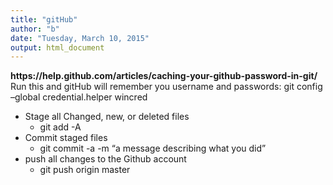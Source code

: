 ```yaml
---
title: "gitHub"
author: "b"
date: "Tuesday, March 10, 2015"
output: html_document
---
```


**https://help.github.com/articles/caching-your-github-password-in-git/**
Run this and gitHub will remember you username and passwords: git config --global credential.helper wincred

* Stage all Changed, new, or deleted files
  - git add -A
* Commit staged files
  - git commit -a -m "a message describing what you did"
* push all changes to the Github account
  - git push origin master
